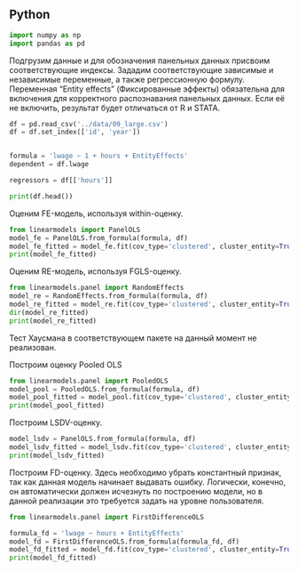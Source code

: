 ## Python 


```python
import numpy as np
import pandas as pd
```

Подгрузим данные и для обозначения панельных данных присвоим соответствующие индексы.
Зададим соответствующие зависимые и независимые переменные, а также регрессионную формулу.
Переменная "Entity effects" (Фиксированные эффекты) обязательна для включения для корректного распознавания панельных данных. 
Если её не включить, результат будет отличаться от R и STATA.

```python
df = pd.read_csv('../data/09_large.csv')
df = df.set_index(['id', 'year'])


formula = 'lwage ~ 1 + hours + EntityEffects'
dependent = df.lwage

regressors = df[['hours']]

print(df.head())
```

Оценим FE-модель, используя within-оценку.
```python
from linearmodels import PanelOLS
model_fe = PanelOLS.from_formula(formula, df)
model_fe_fitted = model_fe.fit(cov_type='clustered', cluster_entity=True)
print(model_fe_fitted)
```

Оценим RE-модель, используя FGLS-оценку.

```python
from linearmodels.panel import RandomEffects
model_re = RandomEffects.from_formula(formula, df)
model_re_fitted = model_re.fit(cov_type='clustered', cluster_entity=True)
dir(model_re_fitted)
print(model_re_fitted)
```

Тест Хаусмана в соответствующем пакете на данный момент не реализован.
<!-- Поискать тест Хаусмана -->

Построим оценку Pooled OLS

```python
from linearmodels.panel import PooledOLS
model_pool = PooledOLS.from_formula(formula, df)
model_pool_fitted = model_pool.fit(cov_type='clustered', cluster_entity=True)
print(model_pool_fitted)
```

Построим LSDV-оценку.

```python
model_lsdv = PanelOLS.from_formula(formula, df)
model_lsdv_fitted = model_lsdv.fit(cov_type='clustered', cluster_entity=True, use_lsdv=True)
print(model_lsdv_fitted)
```

Построим FD-оценку. Здесь необходимо убрать константный признак, так как данная модель начинает выдавать ошибку. Логически, конечно, он автоматически должен исчезнуть по построению модели, но в данной реализации это требуется задать на уровне пользователя.

```python
from linearmodels.panel import FirstDifferenceOLS

formula_fd = 'lwage ~ hours + EntityEffects'
model_fd = FirstDifferenceOLS.from_formula(formula_fd, df)
model_fd_fitted = model_fd.fit(cov_type='clustered', cluster_entity=True)
print(model_fd_fitted)
```



